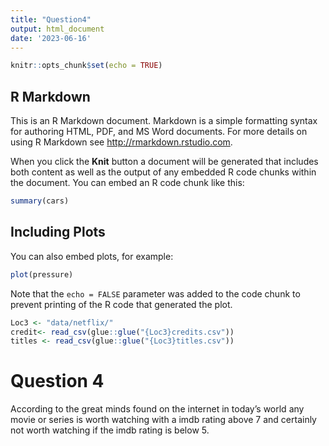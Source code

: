 ```yaml
---
title: "Question4"
output: html_document
date: '2023-06-16'
---
```


```r
knitr::opts_chunk$set(echo = TRUE)
```

## R Markdown

This is an R Markdown document. Markdown is a simple formatting syntax for authoring HTML, PDF, and MS Word documents. For more details on using R Markdown see <http://rmarkdown.rstudio.com>.

When you click the **Knit** button a document will be generated that includes both content as well as the output of any embedded R code chunks within the document. You can embed an R code chunk like this:

```r
summary(cars)
```

## Including Plots

You can also embed plots, for example:

```r
plot(pressure)
```

Note that the `echo = FALSE` parameter was added to the code chunk to prevent printing of the R code that generated the plot.

```r
Loc3 <- "data/netflix/"
credit<- read_csv(glue::glue("{Loc3}credits.csv"))
titles <- read_csv(glue::glue("{Loc3}titles.csv"))
```
# Question 4 

According to the great minds found on the internet in today's world any movie or series is worth watching with a imdb rating above 7 and certainly not worth watching if the imdb rating is below 5. 



